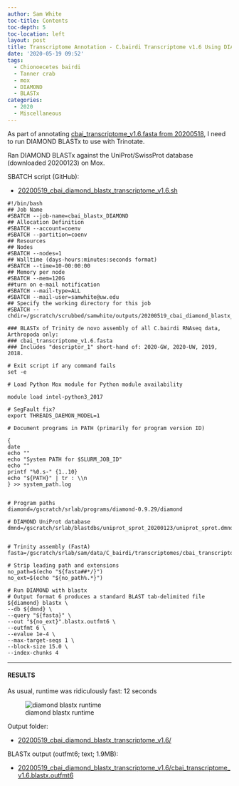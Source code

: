 ```yaml
---
author: Sam White
toc-title: Contents
toc-depth: 5
toc-location: left
layout: post
title: Transcriptome Annotation - C.bairdi Transcriptome v1.6 Using DIAMOND BLASTx on Mox
date: '2020-05-19 09:52'
tags:
  - Chionoecetes bairdi
  - Tanner crab
  - mox
  - DIAMOND
  - BLASTx
categories:
  - 2020
  - Miscellaneous
---
```

As part of annotating [cbai_transcriptome_v1.6.fasta from 20200518](https://robertslab.github.io/sams-notebook/posts/2020/2020-05-18-Transcriptome-Assembly---C.bairdi-All-Arthropoda-specific-RNAseq-Data-with-Trinity-on-Mox/), I need to run DIAMOND BLASTx to use with Trinotate.

Ran DIAMOND BLASTx against the UniProt/SwissProt database (downloaded 20200123) on Mox.

SBATCH script (GitHub):

- [20200519_cbai_diamond_blastx_transcriptome_v1.6.sh](https://github.com/RobertsLab/sams-notebook/blob/master/sbatch_scripts/20200519_cbai_diamond_blastx_transcriptome_v1.6.sh)

```shell
#!/bin/bash
## Job Name
#SBATCH --job-name=cbai_blastx_DIAMOND
## Allocation Definition
#SBATCH --account=coenv
#SBATCH --partition=coenv
## Resources
## Nodes
#SBATCH --nodes=1
## Walltime (days-hours:minutes:seconds format)
#SBATCH --time=10-00:00:00
## Memory per node
#SBATCH --mem=120G
##turn on e-mail notification
#SBATCH --mail-type=ALL
#SBATCH --mail-user=samwhite@uw.edu
## Specify the working directory for this job
#SBATCH --chdir=/gscratch/scrubbed/samwhite/outputs/20200519_cbai_diamond_blastx_transcriptome_v1.6

### BLASTx of Trinity de novo assembly of all C.bairdi RNAseq data, Arthropoda only:
### cbai_transcriptome_v1.6.fasta
### Includes "descriptor_1" short-hand of: 2020-GW, 2020-UW, 2019, 2018.

# Exit script if any command fails
set -e

# Load Python Mox module for Python module availability

module load intel-python3_2017

# SegFault fix?
export THREADS_DAEMON_MODEL=1

# Document programs in PATH (primarily for program version ID)

{
date
echo ""
echo "System PATH for $SLURM_JOB_ID"
echo ""
printf "%0.s-" {1..10}
echo "${PATH}" | tr : \\n
} >> system_path.log


# Program paths
diamond=/gscratch/srlab/programs/diamond-0.9.29/diamond

# DIAMOND UniProt database
dmnd=/gscratch/srlab/blastdbs/uniprot_sprot_20200123/uniprot_sprot.dmnd


# Trinity assembly (FastA)
fasta=/gscratch/srlab/sam/data/C_bairdi/transcriptomes/cbai_transcriptome_v1.6.fasta

# Strip leading path and extensions
no_path=$(echo "${fasta##*/}")
no_ext=$(echo "${no_path%.*}")

# Run DIAMOND with blastx
# Output format 6 produces a standard BLAST tab-delimited file
${diamond} blastx \
--db ${dmnd} \
--query "${fasta}" \
--out "${no_ext}".blastx.outfmt6 \
--outfmt 6 \
--evalue 1e-4 \
--max-target-seqs 1 \
--block-size 15.0 \
--index-chunks 4
```

---

#### RESULTS

As usual, runtime was ridiculously fast: 12 seconds

![diamond blastx runtime](https://github.com/RobertsLab/sams-notebook/blob/master/images/screencaps/20200519_cbai_diamond_blastx_transcriptome_v1.6_runtim.png?raw=true)

Output folder:

- [20200519_cbai_diamond_blastx_transcriptome_v1.6/](https://gannet.fish.washington.edu/Atumefaciens/20200519_cbai_diamond_blastx_transcriptome_v1.6/)

BLASTx output (outfmt6; text; 1.9MB):

- [20200519_cbai_diamond_blastx_transcriptome_v1.6/cbai_transcriptome_v1.6.blastx.outfmt6](https://gannet.fish.washington.edu/Atumefaciens/20200519_cbai_diamond_blastx_transcriptome_v1.6/cbai_transcriptome_v1.6.blastx.outfmt6)
